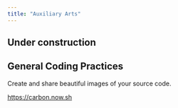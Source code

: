 ```yaml
---
title: "Auxiliary Arts"
---
```


:::{.callout-caution}
# Under construction
:::

## General Coding Practices

Create and share beautiful images of your source code.

[https://carbon.now.sh](https://carbon.now.sh)

